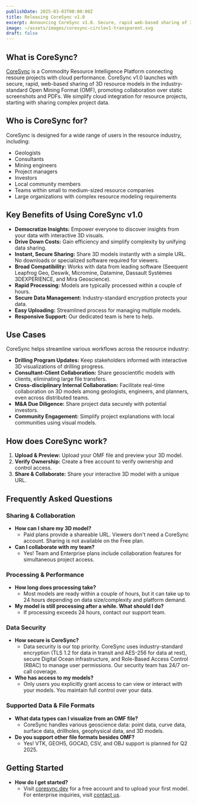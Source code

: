 ```yaml
---
publishDate: 2025-03-03T00:00:00Z
title: Releasing CoreSync v1.0
excerpt: Announcing CoreSync v1.0. Secure, rapid web-based sharing of 3D resource models is here. Leverage the cloud, ditch the screenshots.
image: ~/assets/images/coresync-circlev1-transparent.svg
draft: false
---
```



## What is CoreSync?

[CoreSync](https://coresync.dev) is a Commodity Resource Intelligence Platform connecting resoure projects with cloud performance.  CoreSync v1.0 launches with secure, rapid, web-based sharing of 3D resource models in the industry-standard Open Mining Format (OMF), promoting collaboration over static screenshots and PDFs. We simplify cloud integration for resource projects, starting with sharing complex project data.

## Who is CoreSync for?

CoreSync is designed for a wide range of users in the resource industry, including:

*   Geologists
*   Consultants
*   Mining engineers
*   Project managers
*   Investors
*   Local community members
*   Teams within small to medium-sized resource companies
*   Large organizations with complex resource modeling requirements

## Key Benefits of Using CoreSync v1.0

*   **Democratize Insights:** Empower everyone to discover insights from your data with interactive 3D visuals.
*   **Drive Down Costs:** Gain efficiency and simplify complexity by unifying data sharing.
*   **Instant, Secure Sharing:** Share 3D models instantly with a simple URL. No downloads or specialized software required for viewers.
*   **Broad Compatibility:** Works with data from leading software (Seequent Leapfrog Geo, Deswik, Micromine, Datamine, Dassault Systèmes 3DEXPERIENCE, and Mira Geoscience).
*   **Rapid Processing:**  Models are typically processed within a couple of hours.
*   **Secure Data Management:** Industry-standard encryption protects your data.
*   **Easy Uploading:** Streamlined process for managing multiple models.
*   **Responsive Support:**  Our dedicated team is here to help.

## Use Cases

CoreSync helps streamline various workflows across the resource industry:

*   **Drilling Program Updates:** Keep stakeholders informed with interactive 3D visualizations of drilling progress.
*   **Consultant-Client Collaboration:**  Share geoscientific models with clients, eliminating large file transfers.
*   **Cross-disciplinary Internal Collaboration:** Facilitate real-time collaboration on 3D models among geologists, engineers, and planners, even across distributed teams.
* **M&A Due Diligence:** Share project data securely with potential investors.
* **Community Engagement:** Simplify project explanations with local communities using visual models.

## How does CoreSync work?

1.  **Upload & Preview:** Upload your OMF file and preview your 3D model.
2.  **Verify Ownership:** Create a free account to verify ownership and control access.
3.  **Share & Collaborate:** Share your interactive 3D model with a unique URL.

## Frequently Asked Questions

### Sharing & Collaboration

*   **How can I share my 3D model?**
    *   Paid plans provide a shareable URL.  Viewers don't need a CoreSync account. Sharing is not available on the Free plan.
*   **Can I collaborate with my team?**
    *   Yes! Team and Enterprise plans include collaboration features for simultaneous project access.

### Processing & Performance

*   **How long does processing take?**
    *   Most models are ready within a couple of hours, but it can take up to 24 hours depending on data size/complexity and platform demand.
*   **My model is still processing after a while. What should I do?**
    *   If processing exceeds 24 hours, contact our support team.

### Data Security

*   **How secure is CoreSync?**
    *   Data security is our top priority. CoreSync uses industry-standard encryption (TLS 1.2 for data in transit and AES-256 for data at rest), secure Digital Ocean infrastructure, and Role-Based Access Control (RBAC) to manage user permissions. Our security team has 24/7 on-call coverage.
* **Who has access to my models?**
    * Only users you explicitly grant access to can view or interact with your models. You maintain full control over your data.

### Supported Data & File Formats

*   **What data types can I visualize from an OMF file?**
    *   CoreSync handles various geoscience data: point data, curve data, surface data, drillholes, geophysical data, and 3D models.
*   **Do you support other file formats besides OMF?**
    *   Yes!  VTK, GEOH5, GOCAD, CSV, and OBJ support is planned for Q2 2025.

## Getting Started

*   **How do I get started?**
    *   Visit [coresync.dev](https://coresync.dev) for a free account and to upload your first model. For enterprise inquiries, visit [contact us](/contact).